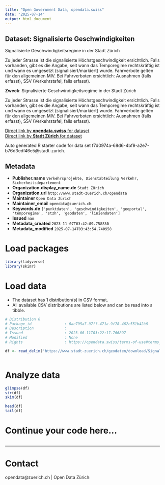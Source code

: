 ```yaml
---
title: "Open Government Data, opendata.swiss"
date: "2025-07-14"
output: html_document
---
```


## Dataset: Signalisierte Geschwindigkeiten

Signalisierte Geschwindigkeitsregime in der Stadt Zürich

Zu jeder Strasse ist die signalisierte Höchstgeschwindigkeit ersichtlich. Falls vorhanden, gibt es die Angabe, seit wann das Temporegime rechtskräftig ist und wann es umgesetzt (signalisiert/markiert) wurde.
Fahrverbote gelten für den allgemeinen MIV. Bei Fahrverboten ersichtlich: Ausnahmen (falls erfasst), SSV (Verkehrstafel, falls erfasst).

**Zweck**: Signalisierte Geschwindigkeitsregime in der Stadt Zürich

Zu jeder Strasse ist die signalisierte Höchstgeschwindigkeit ersichtlich. Falls vorhanden, gibt es die Angabe, seit wann das Temporegime rechtskräftig ist und wann es umgesetzt (signalisiert/markiert) wurde.
Fahrverbote gelten für den allgemeinen MIV. Bei Fahrverboten ersichtlich: Ausnahmen (falls erfasst), SSV (Verkehrstafel, falls erfasst).

[Direct link by **opendata.swiss** for dataset](https://opendata.swiss/de/dataset/signalisierte-geschwindigkeiten)<br>
[Direct link by **Stadt Zürich** for dataset](https://data.stadt-zuerich.ch/dataset/geo_signalisierte_geschwindigkeiten)

Auto generated R starter code for data set f7d0974a-68d6-4bf9-a2e7-b76d3edf46e5@stadt-zurich.

## Metadata

- **Publisher.name** `Verkehrsprojekte, Dienstabteilung Verkehr, Sicherheitsdepartement`
- **Organization.display_name.de** `Stadt Zürich`
- **Organization.url** `http://www.stadt-zuerich.ch/opendata`
- **Maintainer** `Open Data Zürich`
- **Maintainer_email** `opendata@zuerich.ch`
- **Keywords.de** `['punktdaten', 'geschwindigkeiten', 'geoportal', 'temporegime', 'stzh', 'geodaten', 'liniendaten']`
- **Issued** `nan`
- **Metadata_created** `2023-11-07T03:42:09.758830`
- **Metadata_modified** `2025-07-14T03:43:54.740958`


# Load packages

```r

library(tidyverse)
library(skimr)

```

# Load data

-   The dataset has 1 distribution(s) in CSV format.
-   All available CSV distributions are listed below and can be read into a tibble.

```r

# Distribution 0
# Package_id               : 6ae795a7-07ff-471a-9f78-462e551b42b6
# Description              : 
# Issued                   : 2023-06-11T03:22:17.766897
# Modified                 : None
# Rights                   : https://opendata.swiss/terms-of-use#terms_open

df <- read_delim('https://www.stadt-zuerich.ch/geodaten/download/Signalisierte_Geschwindigkeiten?format=10008')



```

# Analyze data

```r

glimpse(df)
str(df)
skim(df)

head(df)
tail(df)

```

# Continue your code here...

```r

```

------------------------------------------------------------------------

# Contact

opendata@zuerich.ch | Open Data Zürich
